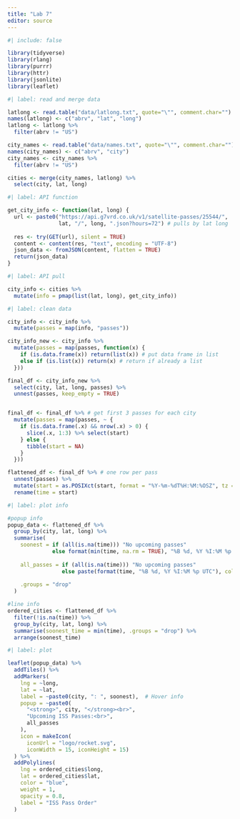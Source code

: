 ```yaml
---
title: "Lab 7"
editor: source
---
```


```r
#| include: false

library(tidyverse)
library(rlang)
library(purrr)
library(httr)
library(jsonlite)
library(leaflet)
```

```r
#| label: read and merge data

latlong <- read.table("data/latlong.txt", quote="\"", comment.char="")
names(latlong) <- c("abrv", "lat", "long")
latlong <- latlong %>%
  filter(abrv != "US")

city_names <- read.table("data/names.txt", quote="\"", comment.char="")
names(city_names) <- c("abrv", "city")
city_names <- city_names %>%
  filter(abrv != "US")

cities <- merge(city_names, latlong) %>%
  select(city, lat, long)
```

```r
#| label: API function

get_city_info <- function(lat, long) {
  url <- paste0("https://api.g7vrd.co.uk/v1/satellite-passes/25544/",
                lat, "/", long, ".json?hours=72") # pulls by lat long
  
  res <- try(GET(url), silent = TRUE)
  content <- content(res, "text", encoding = "UTF-8")
  json_data <- fromJSON(content, flatten = TRUE)
  return(json_data)
}
```

```r
#| label: API pull

city_info <- cities %>%
  mutate(info = pmap(list(lat, long), get_city_info))
```


```r
#| label: clean data

city_info <- city_info %>%
  mutate(passes = map(info, "passes"))

city_info_new <- city_info %>%
  mutate(passes = map(passes, function(x) {
    if (is.data.frame(x)) return(list(x)) # put data frame in list
    else if (is.list(x)) return(x) # return if already a list
  }))

final_df <- city_info_new %>%
  select(city, lat, long, passes) %>%
  unnest(passes, keep_empty = TRUE)


final_df <- final_df %>% # get first 3 passes for each city
  mutate(passes = map(passes, ~ {
    if (is.data.frame(.x) && nrow(.x) > 0) {
      slice(.x, 1:3) %>% select(start)
    } else {
      tibble(start = NA)
    }
  }))

flattened_df <- final_df %>% # one row per pass
  unnest(passes) %>%
  mutate(start = as.POSIXct(start, format = "%Y-%m-%dT%H:%M:%OSZ", tz = "UTC")) %>%
  rename(time = start)

```


```r
#| label: plot info

#popup info
popup_data <- flattened_df %>%
  group_by(city, lat, long) %>%
  summarise(
    soonest = if (all(is.na(time))) "No upcoming passes" 
              else format(min(time, na.rm = TRUE), "%B %d, %Y %I:%M %p UTC"),
    
    all_passes = if (all(is.na(time))) "No upcoming passes"
                 else paste(format(time, "%B %d, %Y %I:%M %p UTC"), collapse = "<br>"),
    
    .groups = "drop"
  )

#line info
ordered_cities <- flattened_df %>%
  filter(!is.na(time)) %>%
  group_by(city, lat, long) %>%
  summarise(soonest_time = min(time), .groups = "drop") %>%
  arrange(soonest_time)
```

```r
#| label: plot

leaflet(popup_data) %>%
  addTiles() %>%
  addMarkers(
    lng = ~long,
    lat = ~lat,
    label = ~paste0(city, ": ", soonest),  # Hover info
    popup = ~paste0(
      "<strong>", city, "</strong><br>",
      "Upcoming ISS Passes:<br>",
      all_passes
    ),
    icon = makeIcon(
      iconUrl = "logo/rocket.svg",
      iconWidth = 15, iconHeight = 15)
  ) %>%
  addPolylines(
    lng = ordered_cities$long,
    lat = ordered_cities$lat,
    color = "blue",
    weight = 1,
    opacity = 0.8,
    label = "ISS Pass Order"
  )
```



